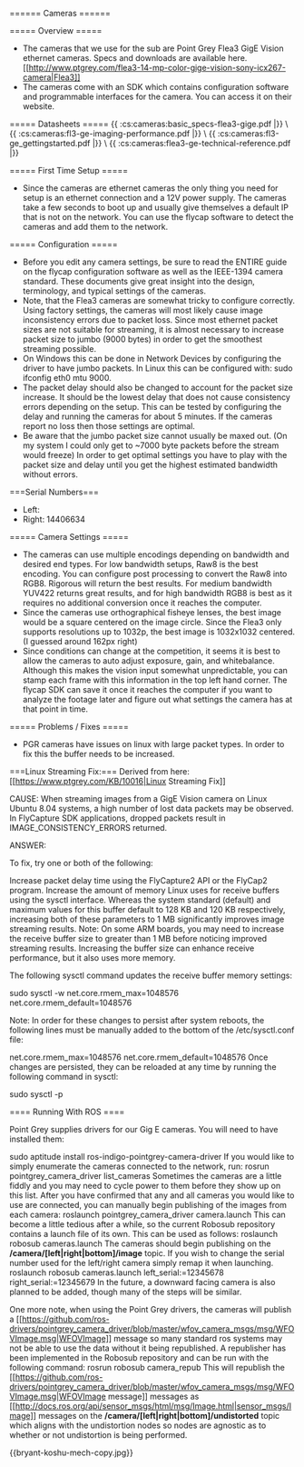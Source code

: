 ====== Cameras ======

===== Overview =====

  * The cameras that we use for the sub are Point Grey Flea3 GigE Vision ethernet cameras. Specs and downloads are available here. [[http://www.ptgrey.com/flea3-14-mp-color-gige-vision-sony-icx267-camera|Flea3]]
  * The cameras come with an SDK which contains configuration software and programmable interfaces for the camera. You can access it on their website.

===== Datasheets =====
\{\{ :cs:cameras:basic_specs-flea3-gige.pdf |\}\} \\
\{\{ :cs:cameras:fl3-ge-imaging-performance.pdf |\}\} \\
\{\{ :cs:cameras:fl3-ge_gettingstarted.pdf |\}\} \\
\{\{ :cs:cameras:flea3-ge-technical-reference.pdf |\}\}


===== First Time Setup =====

  * Since the cameras are ethernet cameras the only thing you need for setup is an ethernet connection and a 12V power supply. The cameras take a few seconds to boot up and usually give themselves a default IP that is not on the network. You can use the flycap software to detect the cameras and add them to the network.

===== Configuration =====

  * Before you edit any camera settings, be sure to read the ENTIRE guide on the flycap configuration software as well as the IEEE-1394 camera standard. These documents give great insight into the design, terminology, and typical settings of the cameras.
  * Note, that the Flea3 cameras are somewhat tricky to configure correctly. Using factory settings, the cameras will most likely cause image inconsistency errors due to packet loss. Since most ethernet packet sizes are not suitable for streaming, it is almost necessary to increase packet size to jumbo (9000 bytes) in order to get the smoothest streaming possible.
  * On Windows this can be done in Network Devices by configuring the driver to have jumbo packets. In Linux this can be configured with: sudo ifconfig eth0 mtu 9000.
  * The packet delay should also be changed to account for the packet size increase. It should be the lowest delay that does not cause consistency errors depending on the setup. This can be tested by configuring the delay and running the cameras for about 5 minutes. If the cameras report no loss then those settings are optimal.
  * Be aware that the jumbo packet size cannot usually be maxed out. (On my system I could only get to ~7000 byte packets before the stream would freeze) In order to get optimal settings you have to play with the packet size and delay until you get the highest estimated bandwidth without errors.

===Serial Numbers===
  * Left: 
  * Right: 14406634

===== Camera Settings =====

  * The cameras can use multiple encodings depending on bandwidth and desired end types. For low bandwidth setups, Raw8 is the best encoding. You can configure post processing to convert the Raw8 into RGB8. Rigorous will return the best results. For medium bandwidth YUV422 returns great results, and for high bandwidth RGB8 is best as it requires no additional conversion once it reaches the computer.
  * Since the cameras use orthographical fisheye lenses, the best image would be a square centered on the image circle. Since the Flea3 only supports resolutions up to 1032p, the best image is 1032x1032 centered. (I guessed around 162px right)
  * Since conditions can change at the competition, it seems it is best to allow the cameras to auto adjust exposure, gain, and whitebalance. Although this makes the vision input somewhat unpredictable, you can stamp each frame with this information in the top left hand corner. The flycap SDK can save it once it reaches the computer if you want to analyze the footage later and figure out what settings the camera has at that point in time.

===== Problems / Fixes =====

  * PGR cameras have issues on linux with large packet types. In order to fix this the buffer needs to be increased.

===Linux Streaming Fix:===
Derived from here: [[https://www.ptgrey.com/KB/10016|Linux Streaming Fix]]

CAUSE:
When streaming images from a GigE Vision camera on Linux Ubuntu 8.04 systems, a high number of lost data packets may be observed. In FlyCapture SDK applications, dropped packets result in IMAGE_CONSISTENCY_ERRORS returned.

ANSWER:

To fix, try one or both of the following:

Increase packet delay time using the FlyCapture2 API or the FlyCap2 program.
Increase the amount of memory Linux uses for receive buffers using the sysctl interface. Whereas the system standard (default) and maximum values for this buffer default to 128 KB and 120 KB respectively, increasing both of these parameters to 1 MB significantly improves image streaming results.
Note: On some ARM boards, you may need to increase the receive buffer size to greater than 1 MB before noticing improved streaming results. Increasing the buffer size can enhance receive performance, but it also uses more memory.

The following sysctl command updates the receive buffer memory settings:

  sudo sysctl -w net.core.rmem_max=1048576 net.core.rmem_default=1048576

Note: In order for these changes to persist after system reboots, the following lines must be manually added to the bottom of the /etc/sysctl.conf file:

  net.core.rmem_max=1048576
  net.core.rmem_default=1048576
Once changes are persisted, they can be reloaded at any time by running the following command in sysctl:

  sudo sysctl -p

==== Running With ROS ====

Point Grey supplies drivers for our Gig E cameras. You will need to have installed them:

  sudo aptitude install ros-indigo-pointgrey-camera-driver
If you would like to simply enumerate the cameras connected to the network, run:
  rosrun pointgrey_camera_driver list_cameras
Sometimes the cameras are a little fiddly and you may need to cycle power to them before they show up on this list. After you have confirmed that any and all cameras you would like to use are connected, you can manually begin publishing of the images from each camera:
  roslaunch pointgrey_camera_driver camera.launch
This can become a little tedious after a while, so the current Robosub repository contains a launch file of its own. This can be used as follows:
  roslaunch robosub cameras.launch
The cameras should begin publishing on the **/camera/[left|right|bottom]/image** topic. If you wish to change the serial number used for the left/right camera simply remap it when launching.
  roslaunch robosub cameras.launch left_serial:=12345678 right_serial:=12345679
In the future, a downward facing camera is also planned to be added, though many of the steps will be similar.

One more note, when using the Point Grey drivers, the cameras will publish a [[https://github.com/ros-drivers/pointgrey_camera_driver/blob/master/wfov_camera_msgs/msg/WFOVImage.msg|WFOVImage]] message so many standard ros systems may not be able to use the data without it being republished. A republisher has been implemented in the Robosub repository and can be run with the following command:
  rosrun robosub camera_repub
This will republish the [[https://github.com/ros-drivers/pointgrey_camera_driver/blob/master/wfov_camera_msgs/msg/WFOVImage.msg|WFOVImage message]] messages as [[http://docs.ros.org/api/sensor_msgs/html/msg/Image.html|sensor_msgs/Image]] messages on the **/camera/[left|right|bottom]/undistorted** topic which aligns with the undistortion nodes so nodes are agnostic as to whether or not undistortion is being performed.


\{\{bryant-koshu-mech-copy.jpg\}\}
